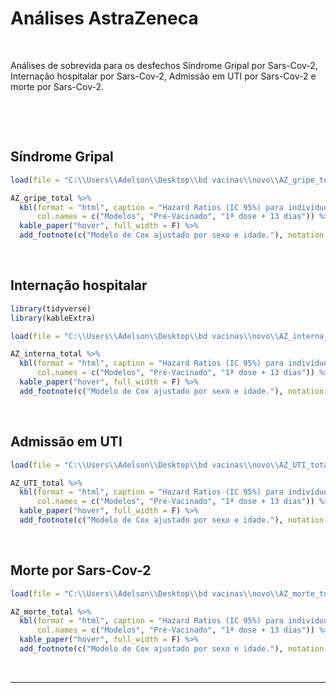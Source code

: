 # Análises AstraZeneca {-}

<p>&nbsp;</p>

Análises de sobrevida para os desfechos Síndrome Gripal por Sars-Cov-2, Internação hospitalar por Sars-Cov-2, Admissão em UTI por Sars-Cov-2 e morte por Sars-Cov-2.

<p>&nbsp;</p>
<p>&nbsp;</p>

## Síndrome Gripal {-}

```r

load(file = "C:\\Users\\Adelson\\Desktop\\bd vacinas\\novo\\AZ_gripe_total.RData")

AZ_gripe_total %>% 
  kbl(format = "html", caption = "Hazard Ratios (IC 95%) para indivíduos vacinados com uma ou duas doses de AstraZeneca ou duas doses da AstraZeneca + reforço com Pfizer versus Indivíduos nos 13 primeiros dias após a primeira dose da vacina para Síndrome gripal em UTI por SarsCov2 no estado do Rio de Janeiro entre Janeiro a Novembro de 2021.", 
      col.names = c("Modelos", "Pré-Vacinado", "1ª dose + 13 dias")) %>%
  kable_paper("hover", full_width = F) %>%
  add_footnote(c("Modelo de Cox ajustado por sexo e idade."), notation = "symbol")


```


<p>&nbsp;</p>
## Internação hospitalar {-}

```r

library(tidyverse)
library(kableExtra)

load(file = "C:\\Users\\Adelson\\Desktop\\bd vacinas\\novo\\AZ_interna_total.RData")

AZ_interna_total %>% 
  kbl(format = "html", caption = "Hazard Ratios (IC 95%) para indivíduos vacinados com uma ou duas doses de AstraZeneca ou duas doses da AstraZeneca + reforço com Pfizer versus Indivíduos nos 13 primeiros dias após a primeira dose da vacina para Internação hospitalar por SarsCov2 no estado do Rio de Janeiro entre Janeiro a Novembro de 2021.", 
      col.names = c("Modelos", "Pré-Vacinado", "1ª dose + 13 dias")) %>%
  kable_paper("hover", full_width = F) %>%
  add_footnote(c("Modelo de Cox ajustado por sexo e idade."), notation = "symbol")

```


<p>&nbsp;</p>


## Admissão em UTI {-}

```r

load(file = "C:\\Users\\Adelson\\Desktop\\bd vacinas\\novo\\AZ_UTI_total.RData")

AZ_UTI_total %>% 
  kbl(format = "html", caption = "Hazard Ratios (IC 95%) para indivíduos vacinados com uma ou duas doses de AstraZeneca ou duas doses da AstraZeneca + reforço com Pfizer versus Indivíduos nos 13 primeiros dias após a primeira dose da vacina para internação em UTI por SarsCov2 no estado do Rio de Janeiro entre Janeiro a Novembro de 2021.", 
      col.names = c("Modelos", "Pré-Vacinado", "1ª dose + 13 dias")) %>%
  kable_paper("hover", full_width = F) %>%
  add_footnote(c("Modelo de Cox ajustado por sexo e idade."), notation = "symbol")


```


<p>&nbsp;</p>

## Morte por Sars-Cov-2 {-}


```r

load(file = "C:\\Users\\Adelson\\Desktop\\bd vacinas\\novo\\AZ_morte_total.RData")

AZ_morte_total %>% 
  kbl(format = "html", caption = "Hazard Ratios (IC 95%) para indivíduos vacinados com uma ou duas doses de AstraZeneca ou duas doses da AstraZeneca + reforço com Pfizer versus Indivíduos nos 13 primeiros dias após a primeira dose da vacina para Morte por SarsCov2 no estado do Rio de Janeiro entre Janeiro a Novembro de 2021.", 
      col.names = c("Modelos", "Pré-Vacinado", "1ª dose + 13 dias")) %>%
  kable_paper("hover", full_width = F) %>%
  add_footnote(c("Modelo de Cox ajustado por sexo e idade."), notation = "symbol")


```


<p>&nbsp;</p>

----


